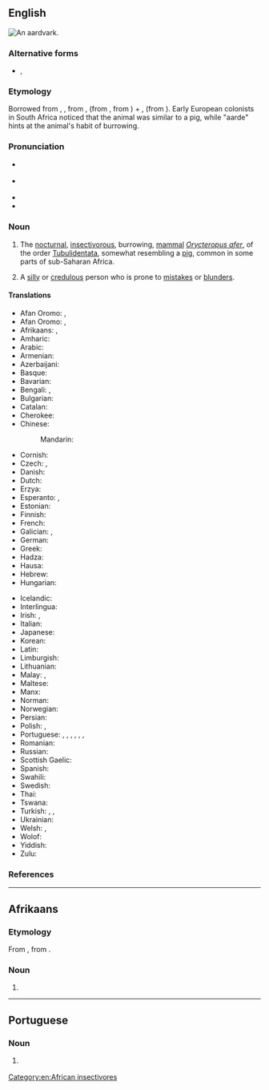 {{also|aard-vark}}
==English==
[[File:Orycteropus afer00.jpg|thumb|An aardvark.]]
{{wikipedia}}
{{wikispecies|Orycteropus afer}}

===Alternative forms===
* {{l|en|aard-vark}}, {{l|en|erdvark}}

===Etymology===
{{root|en|ine-pro|*h₁er-}}
Borrowed from {{bor|en|af|aardvark}} {{qualifier|obsolete}}, {{m|af|erdvark}}, from {{m|af|aarde|t=earth}}, (from {{der|en|nl|-}}, from {{der|en|dum|aerde}}) + {{m|af|vark|t=pig}}, (from {{der|en|dum|varken}}). Early European colonists in South Africa noticed that the animal was similar to a pig, while "aarde" hints at the animal's habit of burrowing.

===Pronunciation===
* {{a|RP}} {{IPA|en|/ˈɑːd.vɑːk/}}
* {{a|US}} {{IPA|en|/ˈɑɹd.vɑɹk/}}
* {{audio|en|en-us-aardvark.ogg|Audio (US)}}
* {{audio|en|aardvark.ogg|Audio (CA)}}

===Noun===
{{en-noun}}

# The [[nocturnal]], [[insectivorous]], burrowing, [[mammal]] ''[[Orycteropus afer]]'', of the order [[Tubulidentata]], somewhat resembling a [[pig]], common in some parts of sub-Saharan Africa. {{defdate|from late 18<sup>th</sup> c.}}
#: {{syn|en|African anteater|antbear|ant bear|anteater|earth pig}}
#: {{ux|en|The '''aardvark''' burrows in the ground and feeds mostly on termites, which it catches with its long, slimy tongue.}}
# {{lb|en|slang|particularly in the southeast|_|US}} A [[silly]] or [[credulous]] person who is prone to [[mistake]]s or [[blunder]]s.
#: {{syn|en|fool}}
#: {{ux|en|I walked into the wrong bathroom like a total '''aardvark'''.}}
#: {{rfquote-sense|en}}

====Translations====
{{trans-top|mammal}}
* Afan Oromo: {{t+|om|awaaldiigessa}},
* Afan Oromo: {{t+|om|Olokee}},
* Afrikaans: {{t+|af|erdvark}}, {{qualifier|obsolete}} {{t+|af|aardvark}}
* Amharic: {{t|am|ጃርት|sc=Ethi}}
* Arabic: {{t|ar|خِنْزِير اَلْأَرْض|m}}
* Armenian: {{t|hy|աֆրիկյան մրջնակեր}}
* Azerbaijani: {{t|az|borudişli}}
* Basque: {{t|eu|urde inurrijale}}
* Bavarian: {{t|bar|erdfàggi}}
* Bengali: {{t|bn|আর্ডভার্ক|sc=Beng}}, {{t|bn|দক্ষিণ আফ্রিকার জন্তুবিশেষ}}
* Bulgarian: {{t+|bg|мравояд|m}}
* Catalan: {{t|ca|porc formiguer|m}}
* Cherokee: {{t|chr|ᏙᏒᏓᎵ ᏗᎦᏰᏍᎩ}}
* Chinese:
*: Mandarin: {{t+|cmn|土豚|tr=tǔtún|sc=Hani}}
* Cornish: {{t|kw|porhel dor|m}}
* Czech: {{t|cs|hrabáč|m}}, {{t|cs|hrabáč kapský|m}}
* Danish: {{t+|da|jordsvin|n}}
* Dutch: {{t+|nl|aardvarken|n}}
* Erzya: {{t|myv|модатуво}}
* Esperanto: {{t|eo|orikteropo}}, {{t|eo|terporko}}
* Estonian: {{t+|et|tuhnik}}
* Finnish: {{t+|fi|maasika}}
* French: {{t+|fr|oryctérope|m}}
* Galician: {{t|gl|porco formigueiro|m}}, {{t|gl|oricteropo|m}}
* German: {{t+|de|Erdferkel|n}}
* Greek: {{t+|el|μυρμηγκοφάγος|m|sc=Grek}}
* Hadza: {{t|hts|usai}}
* Hausa: {{t|ha|dagbi}}
* Hebrew: {{t|he|שנבוב|m}}
* Hungarian: {{t+|hu|földimalac}}
{{trans-mid}}
* Icelandic: {{t|is|jarðsvín|n}}
* Interlingua: {{t|ia|orycteropo}}
* Irish: {{t+|ga|arcán talún|m}}, {{t|ga|alpaire seangán|m}}
* Italian: {{t|it|oritteropo|m}}
* Japanese: {{t+|ja|土豚|tr=tsuchibuta}}
* Korean: {{t|ko|땅돼지}}
* Latin: {{t|la|orycteropus|m}}
* Limburgish: {{t|li|eerdverke}}
* Lithuanian: {{t|lt|vamzdžiadančiai}}
* Malay: {{t+|ms|ardvark}}, {{t|ms|babi tanah}}
* Maltese: {{t|mt|orikteropu|m}}
* Manx: {{t|gv|muc hallooin|f}}
* Norman: {{t|nrf|couochon d'tèrre|alt=couochon d’tèrre|m}}
* Norwegian: {{t|no|jordsvin|n}}
* Persian: {{t|fa|خوک خاکی|tr=xuk-e xâki|sc=fa-Arab}}
* Polish: {{t+|pl|mrównik|m}}, {{t+|pl|prosię ziemne|n}}
* Portuguese: {{t+|pt|oricterope|m}}, {{t+|pt|porco-da-terra|m}}, {{t|pt|jimbo|m}}, {{t+|pt|porco-formigueiro|m}}, {{t+|pt|timba|f}}, {{t+|pt|timbo|m}}, {{t+|pt|aardvark|m}}
* Romanian: {{t|ro|porcul termitelor|m}}
* Russian: {{t+|ru|трубкозу́б|m}}
* Scottish Gaelic: {{t|gd|mathan-sheangan|m}}
* Spanish: {{t+|es|cerdo hormiguero|m}}
* Swahili: {{qualifier|nc 1/2}} {{t|sw|mhanga}}
* Swedish: {{t+|sv|jordsvin|n}}
* Thai: {{t|th|อาร์ดวาร์ก}}
* Tswana: {{t|tn|thakadu}} {{qualifier|nc 9/10}}
* Turkish: {{t+|tr|karıncayiyen}}, {{t+|tr|aardvark}}, {{t|tr|borudişli}}
* Ukrainian: {{t|uk|трубкозу́б|m}}
* Welsh: {{t|cy|baedd daear|m}}, {{t|cy|grugarth|f}}
* Wolof: {{t|wo|njaxat|alt=njaxat bi}}
* Yiddish: {{t|yi|ערדשווײַן|m}}
* Zulu: {{t+|zu|isambane|c7|c8}}
{{trans-bottom}}

===References===
{{projectlink|1911|Aard-vark}}

[[Category:en:African insectivores]]

----

==Afrikaans==

===Etymology===
From {{inh|af|nl|aardvarken}}, from {{af|nl|aarde|t1=earth, soil|varken|t2=pig|nocat=1}}.

===Noun===
{{af-noun|aardvarke}}

# {{altform|af|erdvark}}

----

==Portuguese==

===Noun===
{{pt-noun|m|s}}

# {{l|en|aardvark}} {{gloss|mammal}}
#: {{syn|pt|oricterope|porco-da-terra|jimbo|porco-formigueiro|timba|timbo}}